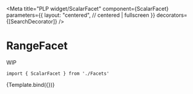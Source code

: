 
<Meta
    title="PLP widget/ScalarFacet"
    component={ScalarFacet}
    parameters={{
        layout: "centered", // centered | fullscreen
    }}
    decorators={[SearchDecorator]}
/>


# RangeFacet

WIP

```
import { ScalarFacet } from './Facets'
```

<Canvas>
    <Story
        name="ScalarFacet"
        args={{
            filterData: mockColorFilter,
        }}
    >
        {Template.bind({})}
    </Story>
</Canvas>
